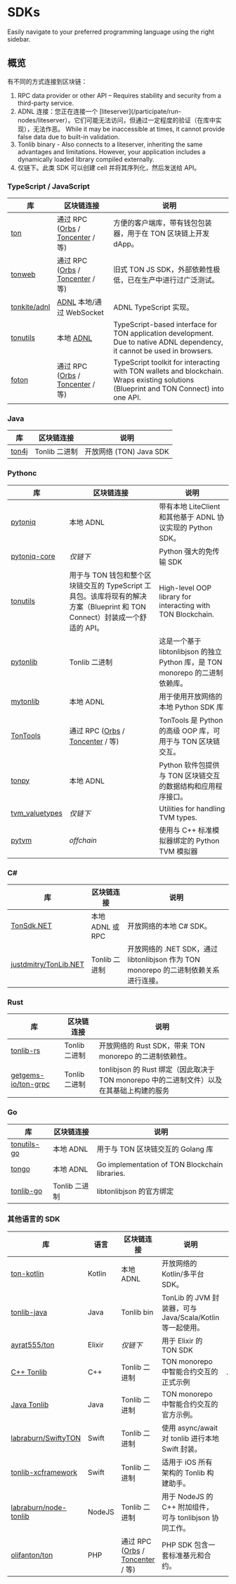 
# SDKs

Easily navigate to your preferred programming language using the right sidebar.

## 概览

有不同的方式连接到区块链：

1. RPC data provider or other API – Requires stability and security from a third-party service.
2. ADNL 连接：您正在连接一个 [liteserver](/participate/run-nodes/liteserver）。它们可能无法访问，但通过一定程度的验证（在库中实现），无法作恶。 While it may be inaccessible at times, it cannot provide false data due to built-in validation.
3. Tonlib binary - Also connects to a liteserver, inheriting the same advantages and limitations. However, your application includes a dynamically loaded library compiled externally.
4. 仅链下。此类 SDK 可以创建 cell 并将其序列化，然后发送给 API。

### TypeScript / JavaScript

| 库                                               | 区块链连接                                                                                              | 说明                                                                                                                                     |
| ----------------------------------------------- | -------------------------------------------------------------------------------------------------- | -------------------------------------------------------------------------------------------------------------------------------------- |
| [ton](https://github.com/ton-org/ton)           | 通过 RPC ([Orbs](https://www.orbs.com/ton-access/) / [Toncenter](https://toncenter.com/api/v2/) / 等) | 方便的客户端库，带有钱包包装器，用于在 TON 区块链上开发 dApp。                                                                                                   |
| [tonweb](https://github.com/toncenter/tonweb)   | 通过 RPC ([Orbs](https://www.orbs.com/ton-access/) / [Toncenter](https://toncenter.com/api/v2/) / 等) | 旧式 TON JS SDK，外部依赖性极低，已在生产中进行过广泛测试。                                                                                                    |
| [tonkite/adnl](https://github.com/tonkite/adnl) | [ADNL](/develop/network/adnl-tcp) 本地/通过 WebSocket                                                  | ADNL TypeScript 实现。                                                                                                                    |
| [tonutils](https://github.com/thekiba/tonutils) | 本地 [ADNL](/develop/network/adnl-tcp)                                                               | TypeScript-based interface for TON application development. Due to native ADNL dependency, it cannot be used in browsers.              |
| [foton](https://foton.sh/)                      | 通过 RPC ([Orbs](https://www.orbs.com/ton-access/) / [Toncenter](https://toncenter.com/api/v2/) / 等) | TypeScript toolkit for interacting with TON wallets and blockchain. Wraps existing solutions (Blueprint and TON Connect) into one API. |

### Java

| 库                                          | 区块链连接      | 说明                  |
| ------------------------------------------ | ---------- | ------------------- |
| [ton4j](https://github.com/neodix42/ton4j) | Tonlib 二进制 | 开放网络 (TON) Java SDK |

### Pythonc

<!-- tonsdk dropped due to invalid cells serialization -->

| 库                                                             | 区块链连接                                                                                              | 说明                                                          |
| ------------------------------------------------------------- | -------------------------------------------------------------------------------------------------- | ----------------------------------------------------------- |
| [pytoniq](https://github.com/yungwine/pytoniq)                | 本地 ADNL                                                                                            | 带有本地 LiteClient 和其他基于 ADNL 协议实现的 Python SDK。                |
| [pytoniq-core](https://github.com/yungwine/pytoniq-core)      | _仅链下_                                                                                              | Python 强大的免传输 SDK                                           |
| [tonutils](https://github.com/nessshon/tonutils)              | 用于与 TON 钱包和整个区块链交互的 TypeScript 工具包。该库将现有的解决方案（Blueprint 和 TON Connect）封装成一个舒适的 API。                | High-level OOP library for interacting with TON Blockchain. |
| [pytonlib](https://github.com/toncenter/pytonlib)             | Tonlib 二进制                                                                                         | 这是一个基于 libtonlibjson 的独立 Python 库，是 TON monorepo 的二进制依赖库。   |
| [mytonlib](https://github.com/igroman787/mytonlib)            | 本地 ADNL                                                                                            | 用于使用开放网络的本地 Python SDK 库                                    |
| [TonTools](https://github.com/yungwine/TonTools)              | 通过 RPC ([Orbs](https://www.orbs.com/ton-access/) / [Toncenter](https://toncenter.com/api/v2/) / 等) | TonTools 是 Python 的高级 OOP 库，可用于与 TON 区块链交互。                 |
| [tonpy](https://github.com/disintar/tonpy)                    | 本地 ADNL                                                                                            | Python 软件包提供与 TON 区块链交互的数据结构和应用程序接口。                        |
| [tvm_valuetypes](https://github.com/toncenter/tvm_valuetypes) | _仅链下_                                                                                              | Utilities for handling TVM types.                           |
| [pytvm](https://github.com/yungwine/pytvm)                    | _offchain_                                                                                         | 使用与 C++ 标准模拟器绑定的 Python TVM 模拟器                             |

### C#

| 库                                                                 | 区块链连接         | 说明                                                            |
| ----------------------------------------------------------------- | ------------- | ------------------------------------------------------------- |
| [TonSdk.NET](https://github.com/continuation-team/TonSdk.NET)     | 本地 ADNL 或 RPC | 开放网络的本地 C# SDK。                                               |
| [justdmitry/TonLib.NET](https://github.com/justdmitry/TonLib.NET) | Tonlib 二进制    | 开放网络的 .NET SDK，通过 libtonlibjson 作为 TON monorepo 的二进制依赖关系进行连接。 |

### Rust

| 库                                                             | 区块链连接      | 说明                                                           |
| ------------------------------------------------------------- | ---------- | ------------------------------------------------------------ |
| [tonlib-rs](https://github.com/ston-fi/tonlib-rs)             | Tonlib 二进制 | 开放网络的 Rust SDK，带来 TON monorepo 的二进制依赖性。                      |
| [getgems-io/ton-grpc](https://github.com/getgems-io/ton-grpc) | Tonlib 二进制 | tonlibjson 的 Rust 绑定（因此取决于 TON monorepo 中的二进制文件）以及在其基础上构建的服务 |

### Go

| 库                                                        | 区块链连接      | 说明                                             |
| -------------------------------------------------------- | ---------- | ---------------------------------------------- |
| [tonutils-go](https://github.com/xssnick/tonutils-go)    | 本地 ADNL    | 用于与 TON 区块链交互的 Golang 库                        |
| [tongo](https://github.com/tonkeeper/tongo)              | 本地 ADNL    | Go implementation of TON Blockchain libraries. |
| [tonlib-go](https://github.com/ton-blockchain/tonlib-go) | Tonlib 二进制 | libtonlibjson 的官方绑定                            |

### 其他语言的 SDK

| 库                                                                           | 语言     | 区块链连接                                                                                              | 说明                                           |   |
| --------------------------------------------------------------------------- | ------ | -------------------------------------------------------------------------------------------------- | -------------------------------------------- | - |
| [ton-kotlin](https://github.com/ton-community/ton-kotlin)                   | Kotlin | 本地 ADNL                                                                                            | 开放网络的 Kotlin/多平台 SDK。                        |   |
| [tonlib-java](https://github.com/ton-blockchain/tonlib-java)                | Java   | Tonlib bin	                                                                                        | TonLib 的 JVM 封装器，可与 Java/Scala/Kotlin 等一起使用。 |   |
| [ayrat555/ton](https://github.com/ayrat555/ton)                             | Elixir | _仅链下_                                                                                              | 用于 Elixir 的 TON SDK                          |   |
| [C++ Tonlib](https://github.com/ton-blockchain/ton/tree/master/example/cpp) | C++    | Tonlib 二进制                                                                                         | TON monorepo 中智能合约交互的正式示例                    | . |
| [Java Tonlib](https://github.com/ton-blockchain/tonlib-java)                | Java   | Tonlib 二进制                                                                                         | TON monorepo 中智能合约交互的官方示例。                   |   |
| [labraburn/SwiftyTON](https://github.com/labraburn/SwiftyTON)               | Swift  | Tonlib 二进制                                                                                         | 使用 async/await 对 tonlib 进行本地 Swift 封装。       |   |
| [tonlib-xcframework](https://github.com/labraburn/tonlib-xcframework)       | Swift  | Tonlib 二进制                                                                                         | 适用于 iOS 所有架构的 Tonlib 构建助手。                   |   |
| [labraburn/node-tonlib](https://github.com/labraburn/node-tonlib)           | NodeJS | Tonlib 二进制                                                                                         | 用于 NodeJS 的 C++ 附加组件，可与 tonlibjson 协同工作。     |   |
| [olifanton/ton](https://github.com/olifanton/ton)                           | PHP    | 通过 RPC ([Orbs](https://www.orbs.com/ton-access/) / [Toncenter](https://toncenter.com/api/v2/) / 等) | PHP SDK 包含一套标准基元和合约。                         |   |

<Feedback />
